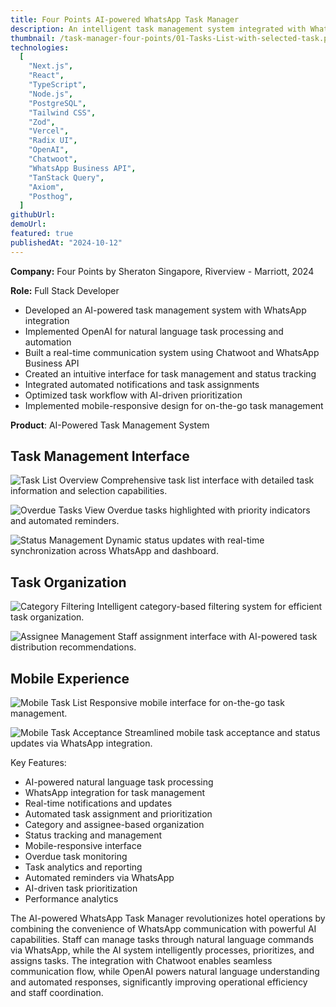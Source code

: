 ```yaml
---
title: Four Points AI-powered WhatsApp Task Manager
description: An intelligent task management system integrated with WhatsApp and powered by OpenAI for automated task handling and communication
thumbnail: /task-manager-four-points/01-Tasks-List-with-selected-task.png
technologies:
  [
    "Next.js",
    "React",
    "TypeScript",
    "Node.js",
    "PostgreSQL",
    "Tailwind CSS",
    "Zod",
    "Vercel",
    "Radix UI",
    "OpenAI",
    "Chatwoot",
    "WhatsApp Business API",
    "TanStack Query",
    "Axiom",
    "Posthog",
  ]
githubUrl:
demoUrl:
featured: true
publishedAt: "2024-10-12"
---
```


**Company:** Four Points by Sheraton Singapore, Riverview - Marriott, 2024

**Role:** Full Stack Developer

- Developed an AI-powered task management system with WhatsApp integration
- Implemented OpenAI for natural language task processing and automation
- Built a real-time communication system using Chatwoot and WhatsApp Business API
- Created an intuitive interface for task management and status tracking
- Integrated automated notifications and task assignments
- Optimized task workflow with AI-driven prioritization
- Implemented mobile-responsive design for on-the-go task management

**Product**: AI-Powered Task Management System

## Task Management Interface

![Task List Overview](/task-manager-four-points/01-Tasks-List-with-selected-task.png)
Comprehensive task list interface with detailed task information and selection capabilities.

![Overdue Tasks View](/task-manager-four-points/02-Tasks-Overdue.png)
Overdue tasks highlighted with priority indicators and automated reminders.

![Status Management](/task-manager-four-points/03-Tasks-Status-change.png)
Dynamic status updates with real-time synchronization across WhatsApp and dashboard.

## Task Organization

![Category Filtering](/task-manager-four-points/04-Tasks-Category-Filter.png)
Intelligent category-based filtering system for efficient task organization.

![Assignee Management](/task-manager-four-points/05-Tasks-Assignee-Filter.png)
Staff assignment interface with AI-powered task distribution recommendations.

## Mobile Experience

![Mobile Task List](/task-manager-four-points/06-Tasks-Mobile-View.png)
Responsive mobile interface for on-the-go task management.

![Mobile Task Acceptance](/task-manager-four-points/07-Accept-Task-Mobile-View.png)
Streamlined mobile task acceptance and status updates via WhatsApp integration.

Key Features:

- AI-powered natural language task processing
- WhatsApp integration for task management
- Real-time notifications and updates
- Automated task assignment and prioritization
- Category and assignee-based organization
- Status tracking and management
- Mobile-responsive interface
- Overdue task monitoring
- Task analytics and reporting
- Automated reminders via WhatsApp
- AI-driven task prioritization
- Performance analytics

The AI-powered WhatsApp Task Manager revolutionizes hotel operations by combining the convenience of WhatsApp communication with powerful AI capabilities. Staff can manage tasks through natural language commands via WhatsApp, while the AI system intelligently processes, prioritizes, and assigns tasks. The integration with Chatwoot enables seamless communication flow, while OpenAI powers natural language understanding and automated responses, significantly improving operational efficiency and staff coordination.
